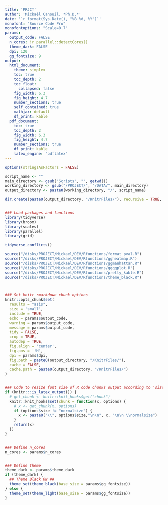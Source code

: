 ```yaml
---
title: 'PRJCT'
author: 'Mickaël Canouil, *Ph.D.*'
date: '`r format(Sys.Date(), "%B %d, %Y")`'
monofont: "Source Code Pro"
monofontoptions: "Scale=0.7"
params:
  output_code: FALSE
  n_cores: !r parallel::detectCores()
  theme_dark: FALSE
  dpi: 120
  gg_fontsize: 9
output:
  html_document:
    theme: simplex
    toc: true
    toc_depth: 2
    toc_float: 
      collapsed: false
    fig_width: 6.3
    fig_height: 4.7
    number_sections: true
    self_contained: true
    mathjax: default
    df_print: kable
  pdf_document:
    toc: true
    toc_depth: 2
    fig_width: 6.3
    fig_height: 4.7
    number_sections: true
    df_print: kable
    latex_engine: "pdflatex"
---
```


```r
options(stringsAsFactors = FALSE)

script_name <- ""
main_directory <- gsub("Scripts", "", getwd())
working_directory <- gsub("/PROJECT/", "/DATA/", main_directory)
output_directory <- paste0(working_directory, "/", script_name)

dir.create(paste0(output_directory, "/KnitrFiles/"), recursive = TRUE, showWarnings = FALSE)


### Load packages and functions
library(tidyverse)
library(broom)
library(scales)
library(parallel)
library(grid)

tidyverse_conflicts()

source("/disks/PROJECT/Mickael/DEV/Rfunctions/format_pval.R")
source("/disks/PROJECT/Mickael/DEV/Rfunctions/ggheatmap.R")
source("/disks/PROJECT/Mickael/DEV/Rfunctions/ggmanhattan.R")
source("/disks/PROJECT/Mickael/DEV/Rfunctions/ggqqplot.R")
source("/disks/PROJECT/Mickael/DEV/Rfunctions/pretty_kable.R")
source("/disks/PROJECT/Mickael/DEV/Rfunctions/theme_black.R")



### Set knitr rmarkdown chunk options
knitr::opts_chunk$set(
  results = "asis",
  size = 'small',
  include = TRUE,
  echo = params$output_code,
  warning = params$output_code,
  message = params$output_code,
  tidy = FALSE,
  crop = TRUE,
  autodep = TRUE,
  fig.align = 'center',
  fig.pos = '!H',
  dpi = params$dpi,
  fig.path = paste0(output_directory, "/KnitrFiles/"),
  cache = FALSE,
  cache.path = paste0(output_directory, "/KnitrFiles/")
)


### Code to resize font size of R code chunks output according to 'size' option (only LATEX)
if (knitr:::is_latex_output()) {
  # get_chunk <- knitr::knit_hooks$get("chunk")
  knitr::knit_hooks$set(chunk = function(x, options) {
    # x <- get_chunk(x, options)
    if (options$size != "normalsize") {
      x <- paste0("\\", options$size,"\n\n", x, "\n\n \\normalsize")
    }
    return(x)
  })
}


### Define n_cores
n_cores <- params$n_cores


### Define theme
theme_dark <- params$theme_dark
if (theme_dark) {
  ## Theme Black ON ##
  theme_set(theme_black(base_size = params$gg_fontsize))
} else {
  theme_set(theme_light(base_size = params$gg_fontsize))
}
```
